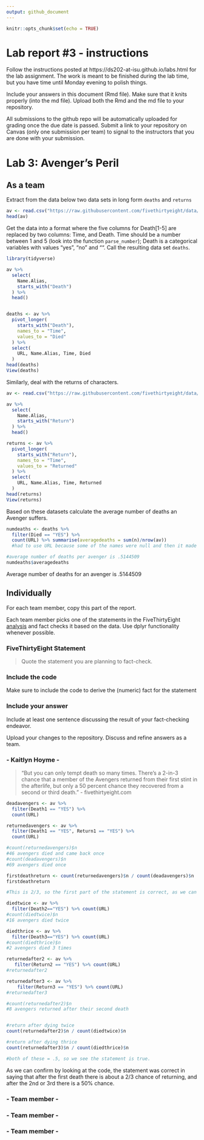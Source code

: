 ```yaml
---
output: github_document
---
```


<!-- README.md is generated from README.Rmd. Please edit the README.Rmd file -->


```r
knitr::opts_chunk$set(echo = TRUE)
```

# Lab report #3 - instructions

Follow the instructions posted at https://ds202-at-isu.github.io/labs.html for the lab assignment. The work is meant to be finished during the lab time, but you have time until Monday evening to polish things.

Include your answers in this document (Rmd file). Make sure that it knits properly (into the md file). Upload both the Rmd and the md file to your repository.  

All submissions to the github repo will be automatically uploaded for grading once the due date is passed.
Submit a link to your repository on Canvas (only one submission per team) to signal to the instructors that you are done with your submission.

# Lab 3: Avenger's Peril

## As a team

Extract from the data below two data sets in long form `deaths` and `returns`

```r
av <- read.csv("https://raw.githubusercontent.com/fivethirtyeight/data/master/avengers/avengers.csv", stringsAsFactors = FALSE)
head(av)
```

Get the data into a format where the five columns for Death[1-5] are replaced by two columns: Time, and Death. Time should be a number between 1 and 5 (look into the function `parse_number`); Death is a categorical variables with values "yes", "no" and "". Call the resulting data set `deaths`. 

```r

library(tidyverse)

av %>% 
  select(
    Name.Alias,
    starts_with("Death")
  ) %>% 
  head()


deaths <- av %>% 
  pivot_longer(
    starts_with("Death"),
    names_to = "Time",
    values_to = "Died"
  ) %>% 
  select(
    URL, Name.Alias, Time, Died
  )
head(deaths)
View(deaths)


```

Similarly, deal with the returns of characters.

```r

av <- read.csv("https://raw.githubusercontent.com/fivethirtyeight/data/master/avengers/avengers.csv", stringsAsFactors = FALSE)

av %>% 
  select(
    Name.Alias,
    starts_with("Return")
  ) %>% 
  head()

returns <- av %>% 
  pivot_longer(
    starts_with("Return"),
    names_to = "Time",
    values_to = "Returned"
  ) %>% 
  select(
    URL, Name.Alias, Time, Returned
  )
head(returns)
View(returns)


```

Based on these datasets calculate the average number of deaths an Avenger suffers. 

```r

numdeaths <- deaths %>%
  filter(Died == "YES") %>%
  count(URL) %>% summarise(averagedeaths = sum(n)/nrow(av))
  #had to use URL because some of the names were null and then it made one row with 7 deaths for all null names

#average number of deaths per avenger is .5144509
numdeaths$averagedeaths

```
  
Average number of deaths for an avenger is .5144509  


## Individually

For each team member, copy this part of the report. 

Each team member picks one of the statements in the FiveThirtyEight [analysis](https://fivethirtyeight.com/features/avengers-death-comics-age-of-ultron/) and fact checks it based on the data. Use dplyr functionality whenever possible.  

### FiveThirtyEight Statement

> Quote the statement you are planning to fact-check.

### Include the code

Make sure to include the code to derive the (numeric) fact for the statement

### Include your answer

Include at least one sentence discussing the result of your fact-checking endeavor.

Upload your changes to the repository. Discuss and refine answers as a team.

  
### - Kaitlyn Hoyme -  


> "But you can only tempt death so many times. There’s a 2-in-3 chance that a member of the Avengers returned from their first stint in the afterlife, but only a 50 percent chance they recovered from a second or third death. " - fivethirtyeight.com  



```r

deadavengers <- av %>%
  filter(Death1 == "YES") %>%
  count(URL) 

returnedavengers <- av %>%
  filter(Death1 == "YES", Return1 == "YES") %>%
  count(URL) 

#count(returnedavengers)$n
#46 avengers died and came back once
#count(deadavengers)$n
#69 avengers died once

firstdeathreturn <- count(returnedavengers)$n / count(deadavengers)$n
firstdeathreturn

#This is 2/3, so the first part of the statement is correct, as we can see after their first death, 2/3 of the avengers came back.

diedtwice <- av %>% 
  filter(Death2=="YES") %>% count(URL)
#count(diedtwice)$n
#16 avengers died twice

diedthrice <- av %>% 
  filter(Death3=="YES") %>% count(URL)
#count(diedthrice)$n
#2 avengers died 3 times

returnedafter2 <- av %>%
   filter(Return2 == "YES") %>% count(URL)
#returnedafter2

returnedafter3 <- av %>%
    filter(Return3 == "YES") %>% count(URL)
#returnedafter3

#count(returnedafter2)$n
#8 avengers returned after their second death


#return after dying twice
count(returnedafter2)$n / count(diedtwice)$n

#return after dying thrice
count(returnedafter3)$n / count(diedthrice)$n

#both of these = .5, so we see the statement is true.

```


As we can confirm by looking at the code, the statement was correct in saying that after the first death there is about a 2/3 chance of returning, and after the 2nd or 3rd there is a 50% chance.  

### - Team member -  

### - Team member -  

### - Team member -  
